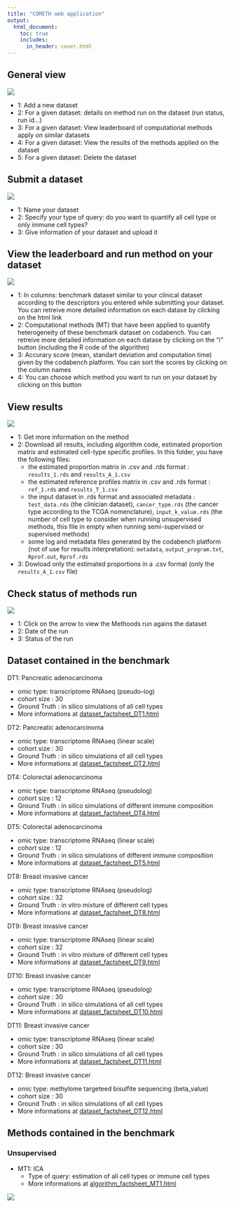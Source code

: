 ```yaml
---
title: "COMETH web application"
output:
  html_document:
    toc: true
    includes:
      in_header: cover.html
---
```


## General view

![](../pictures/cometh/cometh_webapp_1.png)

- 1: Add a new dataset
- 2: For a given dataset: details on method run on the dataset (run status, run id...)
- 3: For a given dataset: View leaderboard of computational methods apply on similar datasets
- 4: For a given dataset: View the results of the methods applied on the dataset
- 5: For a given dataset: Delete the dataset

## Submit a dataset

![](../pictures/cometh/cometh_webapp_2.png)

- 1: Name your dataset
- 2: Specify your type of query: do you want to quantify all cell type or only immune cell types?
- 3: Give information of your dataset and upload it

## View the leaderboard and run method on your dataset

![](../pictures/cometh/cometh_webapp_3.png)

- 1: In columns: benchmark dataset similar to your clinical dataset according to the descriptors you entered while submitting your dataset. You can retreive more detailed information on each datase by clicking on the html link
- 2: Computational methods (MT) that have been applied to quantify heterogeneity of these benchmark dataset on codabench. You can retreive more detailed information on each datase by clicking on the "i" button (including the R code of the algorithm)
- 3: Accurary score (mean, standart deviation and computation time) given by the codabench platform. You can sort the scores by clicking on the column names
- 4: You can choose which method you want to run on your dataset by clicking on this button

## View results

![](../pictures/cometh/cometh_webapp_4.png)

- 1: Get more information on the method
- 2: Download all results, including algorithm code, estimated proportion matrix and estimated cell-type specific profiles. In this folder, you have the following files:
  - the estimated proportion matrix in .csv and .rds format : `results_1.rds` and `results_A_1.csv`
  - the estimated reference profiles matrix in .csv and .rds format : `ref_1.rds` and `results_T_1.csv`
  - the input dataset in .rds format and associated metadata : `test_data.rds` (the clinician dataset), `cancer_type.rds` (the cancer type according to the TCGA nomenclature), `input_k_value.rds` (the number of cell type to consider when running unsupervised methods, this file in empty when running semi-supervised or supervised methods)
  - some log and metadata files generated by the codabench platform (not of use for results interpretation): `metadata`, `output_program.txt`, `Rprof.out`, `Rprof.rds`

- 3: Dowload only the estimated proportions in a .csv format (only the `results_A_1.csv` file)

## Check status of methods run

![](../pictures/cometh/cometh_webapp_5.png)

- 1: Click on the arrow to view the Methoods run agains the dataset
- 2: Date of the run
- 3: Status of the run

## Dataset contained in the benchmark

DT1: Pancreatic adenocarcinoma

  - omic type: transcriptome RNAseq (pseudo-log)
  - cohort size : 30
  - Ground Truth : in silico simulations of all cell types
  - More informations at [dataset_factsheet_DT1.html](../meteor_files/dataset_factsheet_DT1.html)
  
DT2: Pancreatic adenocarcinoma

  - omic type: transcriptome RNAseq (linear scale)
  - cohort size : 30
  - Ground Truth : in silico simulations  of all cell types
  - More informations at [dataset_factsheet_DT2.html](../meteor_files/dataset_factsheet_DT2.html)

DT4: Colorectal adenocarcinoma

  - omic type: transcriptome RNAseq (pseudolog)
  - cohort size : 12
  - Ground Truth : in silico simulations of different immune composition
  - More informations at [dataset_factsheet_DT4.html](../meteor_files/dataset_factsheet_DT4.html)
  
  
DT5: Colorectal adenocarcinoma

  - omic type: transcriptome RNAseq (linear scale)
  - cohort size : 12
  - Ground Truth : in silico simulations of different immune composition
  - More informations at [dataset_factsheet_DT5.html](../meteor_files/dataset_factsheet_DT5.html)
  
  
DT8: Breast invasive cancer

  - omic type: transcriptome RNAseq (pseudolog)
  - cohort size : 32
  - Ground Truth : in vitro mixture of different cell types
  - More informations at [dataset_factsheet_DT8.html](../meteor_files/dataset_factsheet_DT8.html)
  
  
DT9: Breast invasive cancer

  - omic type: transcriptome RNAseq (linear scale)
  - cohort size : 32
  - Ground Truth : in vitro mixture of different cell types
  - More informations at [dataset_factsheet_DT9.html](../meteor_files/dataset_factsheet_DT9.html)
  

DT10: Breast invasive cancer

  - omic type: transcriptome RNAseq (pseudolog)
  - cohort size : 30
  - Ground Truth :  in silico simulations  of all cell types
  - More informations at [dataset_factsheet_DT10.html](../meteor_files/dataset_factsheet_DT10.html)
  
  
DT11: Breast invasive cancer

  - omic type: transcriptome RNAseq (linear scale)
  - cohort size : 30
  - Ground Truth :  in silico simulations  of all cell types
  - More informations at [dataset_factsheet_DT11.html](../meteor_files/dataset_factsheet_DT11.html)
  
  
DT12: Breast invasive cancer
 
  - omic type: methylome targeteed bisulfite sequencing (beta_value)
  - cohort size : 30
  - Ground Truth :  in silico simulations  of all cell types
  - More informations at [dataset_factsheet_DT12.html](../meteor_files/dataset_factsheet_DT12.html)

## Methods contained in the benchmark

### Unsupervised

- MT1: ICA
  - Type of query: estimation of all cell types or immune cell types
  - More informations at [algorithm_factsheet_MT1.html](../meteor_files/algorithm_factsheet_MT1.html)

![](../pictures/fundings2.png)
